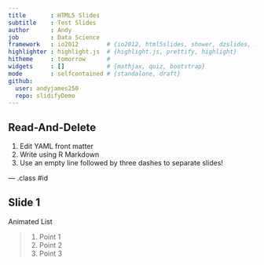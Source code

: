 ```yaml
---
title       : HTML5 Slides
subtitle    : Test Slides
author      : Andy
job         : Data Science
framework   : io2012        # {io2012, html5slides, shower, dzslides, ...}
highlighter : highlight.js  # {highlight.js, prettify, highlight}
hitheme     : tomorrow      # 
widgets     : []            # {mathjax, quiz, bootstrap}
mode        : selfcontained # {standalone, draft}
github:
  user: andyjames250
  repo: slidifyDemo
---
```


## Read-And-Delete

1. Edit YAML front matter
2. Write using R Markdown
3. Use an empty line followed by three dashes to separate slides!

--- .class #id 

## Slide 1

Animated List

> 1. Point 1
> 2. Point 2
> 3. Point 3

